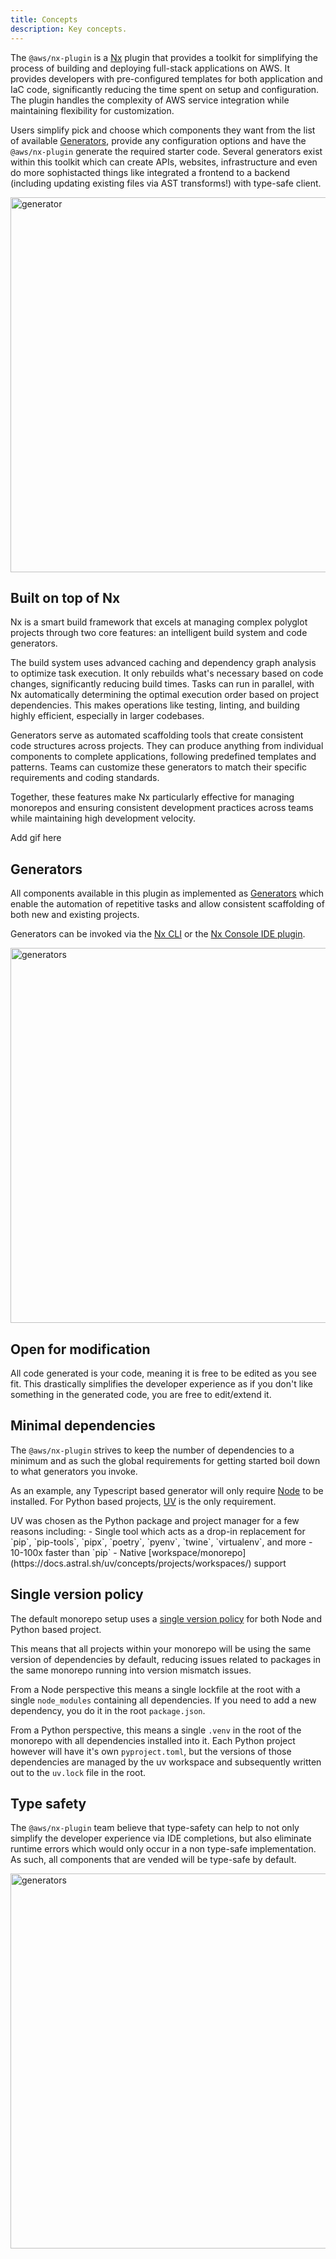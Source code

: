 ```yaml
---
title: Concepts
description: Key concepts.
---
```



The `@aws/nx-plugin` is a [Nx](https://nx.dev/) plugin that provides a toolkit for simplifying the process of building and deploying full-stack applications on AWS. It provides developers with pre-configured templates for both application and IaC code, significantly reducing the time spent on setup and configuration. The plugin handles the complexity of AWS service integration while maintaining flexibility for customization.

Users simplify pick and choose which components they want from the list of available [Generators](#generators), provide any configuration options and have the `@aws/nx-plugin` generate the required starter code. Several generators exist within this toolkit which can create APIs, websites, infrastructure and even do more sophistacted things like integrated a frontend to a backend (including updating existing files via AST transforms!) with type-safe client.

<Image src={websiteGeneratorGif} alt="generator" width="800" height="600" />

## Built on top of Nx

Nx is a smart build framework that excels at managing complex polyglot projects through two core features: an intelligent build system and code generators.

The build system uses advanced caching and dependency graph analysis to optimize task execution. It only rebuilds what's necessary based on code changes, significantly reducing build times. Tasks can run in parallel, with Nx automatically determining the optimal execution order based on project dependencies. This makes operations like testing, linting, and building highly efficient, especially in larger codebases.

Generators serve as automated scaffolding tools that create consistent code structures across projects. They can produce anything from individual components to complete applications, following predefined templates and patterns. Teams can customize these generators to match their specific requirements and coding standards.

Together, these features make Nx particularly effective for managing monorepos and ensuring consistent development practices across teams while maintaining high development velocity.

<Aside>Add gif here</Aside>

## Generators

All components available in this plugin as implemented as [Generators](https://nx.dev/features/generate-code) which enable the automation of repetitive tasks and allow consistent scaffolding of both new and existing projects.

Generators can be invoked via the [Nx CLI](https://nx.dev/features/generate-code#invoke-generators) or the [Nx Console IDE plugin](https://nx.dev/getting-started/editor-setup).

<Image src={generatorsJpg} alt="generators" width="800" height="600" />

## Open for modification

All code generated is your code, meaning it is free to be edited as you see fit. This drastically simplifies the developer experience as if you don't like something in the generated code, you are free to edit/extend it.

## Minimal dependencies

The `@aws/nx-plugin` strives to keep the number of dependencies to a minimum and as such the global requirements for getting started boil down to what generators you invoke.

As an example, any Typescript based generator will only require [Node](https://nodejs.org/en/download) to be installed. For Python based projects, [UV](https://docs.astral.sh/uv/) is the only requirement.

<Aside>
  UV was chosen as the Python package and project manager for a few reasons
  including: - Single tool which acts as a drop-in replacement for `pip`,
  `pip-tools`, `pipx`, `poetry`, `pyenv`, `twine`, `virtualenv`, and more -
  10-100x faster than `pip` - Native
  [workspace/monorepo](https://docs.astral.sh/uv/concepts/projects/workspaces/)
  support
</Aside>

## Single version policy

The default monorepo setup uses a [single version policy](https://nx.dev/concepts/decisions/dependency-management#single-version-policy) for both Node and Python based project.

This means that all projects within your monorepo will be using the same version of dependencies by default, reducing issues related to packages in the same monorepo running into version mismatch issues.

From a Node perspective this means a single lockfile at the root with a single `node_modules` containing all dependencies. If you need to add a new dependency, you do it in the root `package.json`.

From a Python perspective, this means a single `.venv` in the root of the monorepo with all dependencies installed into it. Each Python project however will have it's own `pyproject.toml`, but the versions of those dependencies are managed by the uv workspace and subsequently written out to the `uv.lock` file in the root.

## Type safety

The `@aws/nx-plugin` team believe that type-safety can help to not only simplify the developer experience via IDE completions, but also eliminate runtime errors which would only occur in a non type-safe implementation. As such, all components that are vended will be type-safe by default.

<Image src={typeSafetyGif} alt="generators" width="800" height="600" />
